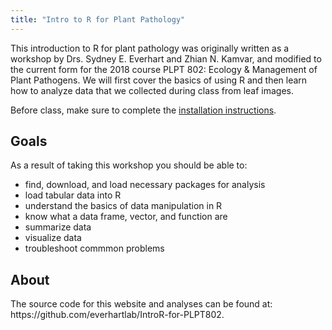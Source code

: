 ```yaml
---
title: "Intro to R for Plant Pathology"
---
```


This introduction to R for plant pathology was originally written as a workshop by Drs. Sydney E. Everhart and Zhian N. Kamvar, and modified to the current form for the 2018 course PLPT 802: Ecology & Management of Plant Pathogens. We will first cover the basics of using R and then learn how to analyze data that we collected during class from leaf images. 

Before class, make sure to complete the [installation instructions].

## Goals

As a result of taking this workshop you should be able to:

 - find, download, and load necessary packages for analysis
 - load tabular data into R
 - understand the basics of data manipulation in R
 - know what a data frame, vector, and function are
 - summarize data
 - visualize data
 - troubleshoot commmon problems

## About
The source code for this website and analyses can be found at: 
https://github.com/everhartlab/IntroR-for-PLPT802.

[installation instructions]: https://everhartlab.github.io/IntroR-for-PLPT802/installation.html